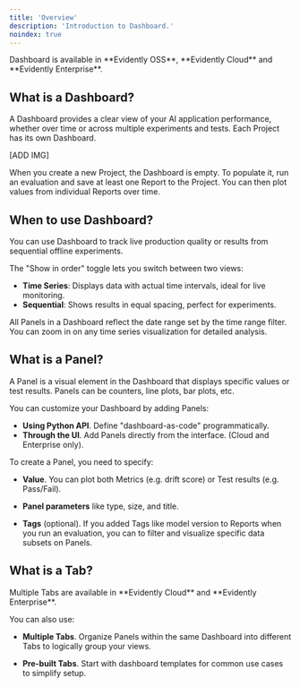 ```yaml
---
title: 'Overview'
description: 'Introduction to Dashboard.'
noindex: true
---
```


<Check>
  Dashboard is available in **Evidently OSS**, **Evidently Cloud** and **Evidently Enterprise**.
</Check>

## What is a Dashboard?

A Dashboard provides a clear view of your AI application performance, whether over time or across multiple experiments and tests. Each Project has its own Dashboard.

\[ADD IMG]

When you create a new Project, the Dashboard is empty. To populate it, run an evaluation and save at least one Report to the Project. You can then plot values from individual Reports over time.

## When to use Dashboard?

You can use Dashboard to track live production quality or results from sequential offline experiments.

The "Show in order" toggle lets you switch between two views:

* **Time Series**: Displays data with actual time intervals, ideal for live monitoring.
* **Sequential**: Shows results in equal spacing, perfect for experiments.

All Panels in a Dashboard reflect the date range set by the time range filter. You can zoom in on any time series visualization for detailed analysis.

## What is a Panel?

A Panel is a visual element in the Dashboard that displays specific values or test results. Panels can be counters, line plots, bar plots, etc.

You can customize your Dashboard by adding Panels:

* **Using Python API**. Define "dashboard-as-code" programmatically.
* **Through the UI**. Add Panels directly from the interface. (Cloud and Enterprise only).

To create a Panel, you need to specify:

* **Value**. You can plot both Metrics (e.g. drift score) or Test results (e.g. Pass/Fail).

* **Panel parameters** like type, size, and title.

* **Tags** (optional). If you added Tags like model version to Reports when you run an evaluation, you can to filter and visualize specific data subsets on Panels.

## What is a Tab?

<Check>
  Multiple Tabs are available in **Evidently Cloud** and **Evidently Enterprise**.
</Check>

You can also use:

* **Multiple Tabs**. Organize Panels within the same Dashboard into different Tabs to logically group your views.

* **Pre-built Tabs**. Start with dashboard templates for common use cases to simplify setup.